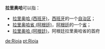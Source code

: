 '''拉里奥哈'''可以指：
* [[拉里奥哈_(西班牙)|拉里奥哈 (西班牙)]]，[[西班牙|西班牙]]的一个[[西班牙行政区划|自治区]]；
* [[拉里奥哈省_(阿根廷)|拉里奥哈省 (阿根廷)]]，[[阿根廷|阿根廷]]的一个[[阿根廷行政区划|省]]；
* [[拉里奥哈_(阿根廷)|拉里奥哈 (阿根廷)]]，阿根廷拉里奥哈省的首府
{{disambig|Cat=四字地名消歧义}}

[[de:Rioja|de:Rioja]]
[[pt:Rioja|pt:Rioja]]